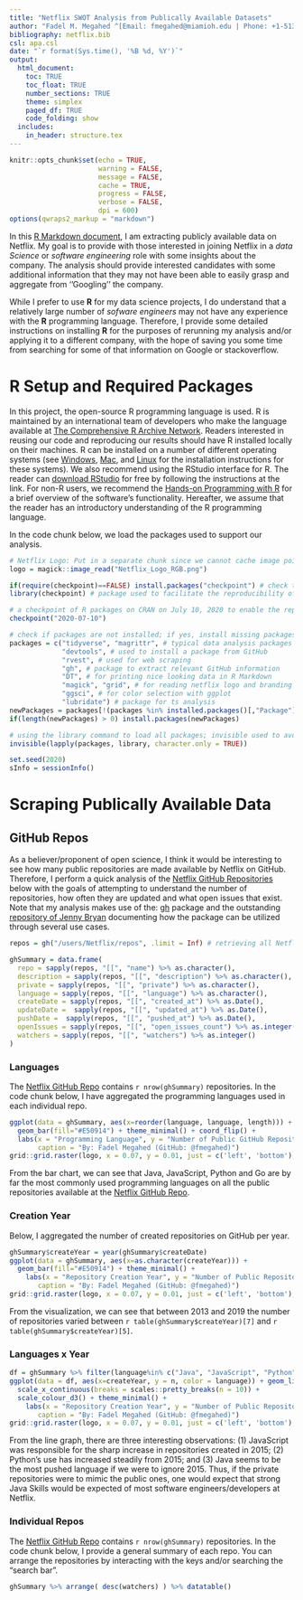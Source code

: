 ```yaml
---
title: "Netflix SWOT Analysis from Publically Available Datasets"
author: "Fadel M. Megahed ^[Email: fmegahed@miamioh.edu | Phone: +1-513-529-4185 | Website: <a href=\"https://miamioh.edu/fsb/directory/?up=/directory/megahefm\">Miami University Official</a>]"
bibliography: netflix.bib
csl: apa.csl
date: "`r format(Sys.time(), '%B %d, %Y')`"
output: 
  html_document:
    toc: TRUE
    toc_float: TRUE
    number_sections: TRUE
    theme: simplex
    paged_df: TRUE
    code_folding: show
  includes:
    in_header: structure.tex
---
```


```r
knitr::opts_chunk$set(echo = TRUE,
                      warning = FALSE,
                      message = FALSE,
                      cache = TRUE,
                      progress = FALSE, 
                      verbose = FALSE,
                      dpi = 600)
options(qwraps2_markup = "markdown")
```

In this [R Markdown document](https://rmarkdown.rstudio.com/), I am extracting publicly available data on Netflix. My goal is to provide with those interested in joining Netflix in a *data Science* or *software engineering* role with some insights about the company. The analysis should provide interested candidates with some additional information that they may not have been able to easily grasp and aggregate from ''Googling'' the company.

While I prefer to use **R** for my data science projects, I do understand that a relatively large number of *sofware engineers* may not have any experience with the **R** programming language. Therefore, I provide some detailed instructions on installing **R** for the purposes of rerunning my analysis and/or applying it to a different company, with the hope of saving you some time from searching for some of that information on Google or stackoverflow.  

# R Setup and Required Packages
In this project, the open-source R programming language is used. R is maintained by an international team of developers who make the language available at [The Comprehensive R Archive Network](https://cran.r-project.org/). Readers interested in reusing our code and reproducing our results should have R installed locally on their machines. R can be installed on a number of different operating systems (see [Windows](https://cran.r-project.org/bin/windows/), [Mac](https://cran.r-project.org/bin/macosx/), and [Linux](https://cran.r-project.org/bin/linux/) for the installation instructions for these systems). We also recommend using the RStudio interface for R. The reader can [download RStudio](http://www.rstudio.com/ide) for free by following the instructions at the link. For non-R users, we recommend the [Hands-on Programming with R](https://rstudio-education.github.io/hopr/packages.html) for a brief overview of the software's functionality. Hereafter, we assume that the reader has an introductory understanding of the R programming language.

In the code chunk below, we load the packages used to support our analysis.

```r
# Netflix Logo: Put in a separate chunk since we cannot cache image pointers
logo = magick::image_read("Netflix_Logo_RGB.png")
```

```r
if(require(checkpoint)==FALSE) install.packages("checkpoint") # check to see if checkpoint is installed; if not, install it
library(checkpoint) # package used to facilitate the reproducibility of our work

# a checkpoint of R packages on CRAN on July 10, 2020 to enable the reproduction of our work in the future
checkpoint("2020-07-10")

# check if packages are not installed; if yes, install missing packages
packages = c("tidyverse", "magrittr", # typical data analysis packages
             "devtools", # used to install a package from GitHub
             "rvest", # used for web scraping
             "gh", # package to extract relevant GitHub information
             "DT", # for printing nice looking data in R Markdown
             "magick", "grid", # for reading netflix logo and branding the plots
             "ggsci", # for color selection with ggplot
             "lubridate") # package for ts analysis
newPackages = packages[!(packages %in% installed.packages()[,"Package"])]
if(length(newPackages) > 0) install.packages(newPackages)

# using the library command to load all packages; invisible used to avoid printing all packages and dependencies used
invisible(lapply(packages, library, character.only = TRUE))

set.seed(2020)
sInfo = sessionInfo()
```

# Scraping Publically Available Data


## GitHub Repos {.tabset .tabset-fade .tabset-pills}
As a believer/proponent of open science, I think it would be interesting to see how many public repositories are made available by Netflix on GitHub. Therefore, I perform a quick analysis of the [Netflix GitHub Repositories](https://github.com/Netflix) below with the goals of attempting to understand the number of repositories, how often they are updated and what open issues that exist. Note that my analysis makes use of the: [gh](https://cran.r-project.org/web/packages/gh/gh.pdf) package and the outstanding [repository of Jenny Bryan](https://github.com/jennybc/analyze-github-stuff-with-r) documenting how the package can be utilized through several use cases. 

```r
repos = gh("/users/Netflix/repos", .limit = Inf) # retrieving all Netflix repos

ghSummary = data.frame(
  repo = sapply(repos, "[[", "name") %>% as.character(),
  description = sapply(repos, "[[", "description") %>% as.character(),
  private = sapply(repos, "[[", "private") %>% as.character(),
  language = sapply(repos, "[[", "language") %>% as.character(),
  createDate = sapply(repos, "[[", "created_at") %>% as.Date(),
  updateDate =  sapply(repos, "[[", "updated_at") %>% as.Date(),
  pushDate =  sapply(repos, "[[", "pushed_at") %>% as.Date(),
  openIssues = sapply(repos, "[[", "open_issues_count") %>% as.integer(),
  watchers = sapply(repos, "[[", "watchers") %>% as.integer()
)
```

### Languages {-}
The [Netflix GitHub Repo](https://github.com/Netflix) contains `r nrow(ghSummary)` repositories. In the code chunk below, I have aggregated the programming languages used in each individual repo.
```r
ggplot(data = ghSummary, aes(x=reorder(language, language, length))) + 
  geom_bar(fill="#E50914") + theme_minimal() + coord_flip() +
  labs(x = "Programming Language", y = "Number of Public GitHub Repositories",
       caption = "By: Fadel Megahed (GitHub: @fmegahed)")
grid::grid.raster(logo, x = 0.07, y = 0.01, just = c('left', 'bottom'), width = unit(1, 'inches'))
```
From the bar chart, we can see that Java, JavaScript, Python and Go are by far the most commonly used programming languages on all the public repositories available at the [Netflix GitHub Repo](https://github.com/Netflix). 

### Creation Year {-}
Below, I aggregated the number of created repositories on GitHub per year. 
```r
ghSummary$createYear = year(ghSummary$createDate)
ggplot(data = ghSummary, aes(x=as.character(createYear))) + 
  geom_bar(fill="#E50914") + theme_minimal() + 
    labs(x = "Repository Creation Year", y = "Number of Public Repositories",
       caption = "By: Fadel Megahed (GitHub: @fmegahed)")
grid::grid.raster(logo, x = 0.07, y = 0.01, just = c('left', 'bottom'), width = unit(1, 'inches'))
```
From the visualization, we can see that between 2013 and 2019 the number of repositories varied between `r table(ghSummary$createYear)[7]` and `r table(ghSummary$createYear)[5]`.

### Languages x Year {-}

```r
df = ghSummary %>% filter(language%in% c("Java", "JavaScript", "Python", "Go", "Ruby", "HTML")) %>% group_by(language, createYear) %>% count()
ggplot(data = df, aes(x=createYear, y = n, color = language)) + geom_line() +
  scale_x_continuous(breaks = scales::pretty_breaks(n = 10)) +
  scale_colour_d3() + theme_minimal() + 
    labs(x = "Repository Creation Year", y = "Number of Public Repositories",
       caption = "By: Fadel Megahed (GitHub: @fmegahed)")
grid::grid.raster(logo, x = 0.07, y = 0.01, just = c('left', 'bottom'), width = unit(1, 'inches'))
```
From the line graph, there are three interesting observations: (1) JavaScript was responsible for the sharp increase in repositories created in 2015; (2) Python's use has increased steadily from 2015; and (3) Java seems to be the most pushed language if we were to ignore 2015. Thus, if the private repositories were to mimic the public ones, one would expect that strong Java Skills would be expected of most software engineers/developers at Netflix.

### Individual Repos {-}
The [Netflix GitHub Repo](https://github.com/Netflix) contains `r nrow(ghSummary)` repositories. In the code chunk below, I provide a general summary of each repo. You can arrange the repositories by interacting with the keys and/or searching the "search bar".
```r
ghSummary %>% arrange( desc(watchers) ) %>% datatable()
```


